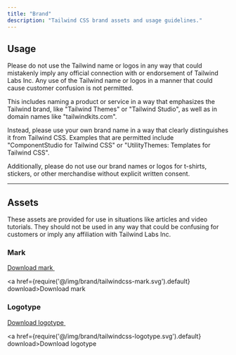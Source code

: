 ```yaml
---
title: "Brand"
description: "Tailwind CSS brand assets and usage guidelines."
---
```




## Usage

Please do not use the Tailwind name or logos in any way that could mistakenly imply any official connection with or endorsement of Tailwind Labs Inc. Any use of the Tailwind name or logos in a manner that could cause customer confusion is not permitted.

This includes naming a product or service in a way that emphasizes the Tailwind brand, like "Tailwind Themes" or "Tailwind Studio", as well as in domain names like "tailwindkits.com".

Instead, please use your own brand name in a way that clearly distinguishes it from Tailwind CSS.  Examples that are permitted include "ComponentStudio for Tailwind CSS" or "UtilityThemes: Templates for Tailwind CSS".

Additionally, please do not use our brand names or logos for t-shirts, stickers, or other merchandise without explicit written consent.

---

## Assets

These assets are provided for use in situations like articles and video tutorials. They should not be used in any way that could be confusing for customers or imply any affiliation with Tailwind Labs Inc.

### Mark

<div className="py-8">
  <a href={require('@/img/brand/tailwindcss-mark.svg').default} download>
    <span className="sr-only">Download mark</span>
    <img className="h-20 w-auto"src={require('@/img/brand/tailwindcss-mark.svg').default} alt="" width={54} height={33} />
  </a>
</div>

<a href={require('@/img/brand/tailwindcss-mark.svg').default} download>Download mark</a>


### Logotype

<div className="py-8">
  <a href={require('@/img/brand/tailwindcss-logotype.svg').default} download>
    <span className="sr-only">Download logotype</span>
    <img className="w-auto h-20" src={require('@/img/brand/tailwindcss-logotype.svg').default} alt="" width={262} height={33} />
  </a>
</div>

<a href={require('@/img/brand/tailwindcss-logotype.svg').default} download>Download logotype</a>
